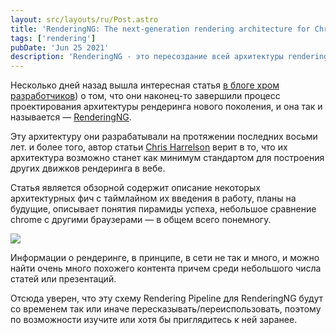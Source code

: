 ```yaml
---
layout: src/layouts/ru/Post.astro
title: 'RenderingNG: The next-generation rendering architecture for Chrome'
tags: ['rendering']
pubDate: 'Jun 25 2021'
description: 'RenderingNG - это пересоздание всей архитектуры rendering pipeline Chrome, которое значительно повышает надежность, масштабируемость и расширяемость. Узнайте, как он работает и почему он делает веб лучше.'
---
```



Несколько дней назад вышла интересная статья [в блоге хром разработчиков](https://developer.chrome.com/blog/)) о том, что они наконец-то завершили процесс проектирования архитектуры рендеринга нового поколения, и она так и называется — [RenderingNG](https://developer.chrome.com/blog/renderingng/).

Эту архитектуру они разрабатывали на протяжении последних восьми лет. и более того, автор статьи [Chris Harrelson](https://twitter.com/chrishtr) верит в то, что их архитектура возможно станет как минимум стандартом для построения других движков рендеринга в вебе.

Статья является обзорной содержит описание некоторых архитектурных фич с таймлайном их введения в работу, планы на будущие, описывает понятия пирамиды успеха, небольшое сравнение chrome с другими браузерами — в общем всего понемногу.

<Img src="/assets/posts/2021/browser-rendering-ng/renderingng.jpg" />

Информации о рендеринге, в принципе, в сети не так и много, и можно найти очень много похожего контента причем среди небольшого числа статей или презентаций.

Отсюда уверен, что эту схему Rendering Pipeline для RenderingNG будут со временем так или иначе пересказывать/переиспользовать, поэтому по возможности изучите или хотя бы приглядитесь к ней заранее.
